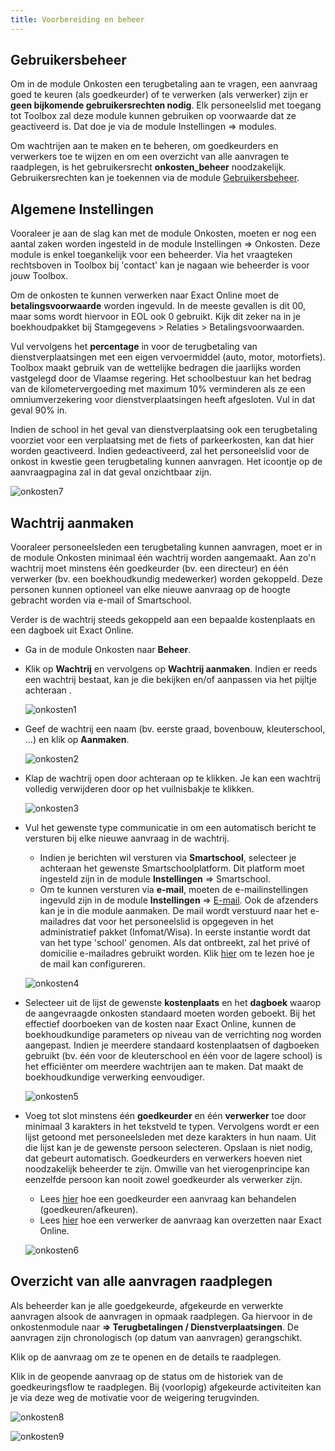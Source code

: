 ```yaml
---
title: Voorbereiding en beheer 
---
```


## Gebruikersbeheer

Om in de module Onkosten een terugbetaling aan te vragen, een aanvraag goed te keuren (als goedkeurder) of te verwerken (als verwerker) zijn er **geen bijkomende gebruikersrechten nodig**. Elk personeelslid met toegang tot Toolbox zal deze module kunnen gebruiken op voorwaarde dat ze geactiveerd is. Dat doe je via de module Instellingen => modules.

Om wachtrijen aan te maken en te beheren, om goedkeurders en verwerkers toe te wijzen en om een overzicht van alle aanvragen te raadplegen, is het gebruikersrecht **onkosten_beheer** noodzakelijk. Gebruikersrechten kan je toekennen via de module [Gebruikersbeheer](/gebruikersbeheer).

## Algemene Instellingen 

Vooraleer je aan de slag kan met de module Onkosten, moeten er nog een aantal zaken worden ingesteld in de module Instellingen => Onkosten. Deze module is enkel toegankelijk voor een beheerder. Via het vraagteken rechtsboven in Toolbox bij 'contact' kan je nagaan wie beheerder is voor jouw Toolbox.

Om de onkosten te kunnen verwerken naar Exact Online moet de **betalingsvoorwaarde** worden ingevuld. In de meeste gevallen is dit 00, maar soms wordt hiervoor in EOL ook 0 gebruikt. Kijk dit zeker na in je boekhoudpakket bij Stamgegevens > Relaties > Betalingsvoorwaarden. 

Vul vervolgens het **percentage** in voor de terugbetaling van dienstverplaatsingen met een eigen vervoermiddel (auto, motor, motorfiets). Toolbox maakt gebruik van de wettelijke bedragen die jaarlijks worden vastgelegd door de Vlaamse regering. Het schoolbestuur kan het bedrag van de kilometervergoeding met maximum 10% verminderen als ze een omniumverzekering voor dienstverplaatsingen heeft afgesloten. Vul in dat geval 90% in. 

Indien de school in het geval van dienstverplaatsing ook een terugbetaling voorziet voor een verplaatsing met de fiets of parkeerkosten, kan dat hier worden geactiveerd. Indien gedeactiveerd, zal het personeelslid voor de onkost in kwestie geen terugbetaling kunnen aanvragen. Het icoontje op de aanvraagpagina zal in dat geval onzichtbaar zijn. 

![onkosten7](./onkosten7.PNG)

## Wachtrij aanmaken

Vooraleer personeelsleden een terugbetaling kunnen aanvragen, moet er in de module Onkosten minimaal één wachtrij worden aangemaakt. Aan zo'n wachtrij moet minstens één goedkeurder (bv. een directeur) en één verwerker (bv. een boekhoudkundig medewerker) worden gekoppeld. Deze personen kunnen optioneel van elke nieuwe aanvraag op de hoogte gebracht worden via e-mail of Smartschool. 

Verder is de wachtrij steeds gekoppeld aan een bepaalde kostenplaats en een dagboek uit Exact Online. 

- Ga in de module Onkosten naar **Beheer**.  

- Klik op **Wachtrij** en vervolgens op **Wachtrij aanmaken**. Indien er reeds een wachtrij bestaat, kan je die bekijken en/of aanpassen via het pijltje achteraan <LegacyAction img="PijlOnder.png"/>.

    ![onkosten1](./onkosten1.png)

- Geef de wachtrij een naam (bv. eerste graad, bovenbouw, kleuterschool, ...) en klik op **Aanmaken**.

    ![onkosten2](./onkosten2.png)

- Klap de wachtrij open door achteraan op <LegacyAction img="PijlOnder.png"/> te klikken. Je kan een wachtrij volledig verwijderen door op het vuilnisbakje <LegacyAction img="remove4.PNG"/>te klikken.

    ![onkosten3](./onkosten3.png)

- Vul het gewenste type communicatie in om een automatisch bericht te versturen bij elke nieuwe aanvraag in de wachtrij. 
    - Indien je berichten wil versturen via **Smartschool**, selecteer je achteraan het gewenste Smartschoolplatform. Dit platform moet ingesteld zijn in de module **Instellingen** => Smartschool. 
    - Om te kunnen versturen via **e-mail**, moeten de e-mailinstellingen ingevuld zijn in de module **Instellingen** => [E-mail](/e-mail/). Ook de afzenders kan je in die module aanmaken. De mail wordt verstuurd naar het e-mailadres dat voor het personeelslid is opgegeven in het administratief pakket (Infomat/Wisa). In eerste instantie wordt dat van het type 'school' genomen. Als dat ontbreekt, zal het privé of domicilie e-mailadres gebruikt worden. Klik [hier](/e-mail/) om te lezen hoe je de mail kan configureren.

  ![onkosten4](./onkosten4.png)

- Selecteer uit de lijst de gewenste **kostenplaats** en het **dagboek** waarop de aangevraagde onkosten standaard moeten worden geboekt. Bij het effectief doorboeken van de kosten naar Exact Online, kunnen de boekhoudkundige parameters op niveau van de verrichting nog worden aangepast. Indien je meerdere standaard kostenplaatsen of dagboeken gebruikt (bv. één voor de kleuterschool en één voor de lagere school) is het efficiënter om meerdere wachtrijen aan te maken. Dat maakt de boekhoudkundige verwerking eenvoudiger.

    ![onkosten5](./onkosten5.png) 

- Voeg tot slot minstens één **goedkeurder** en één **verwerker** toe door minimaal 3 karakters in het tekstveld te typen. Vervolgens wordt er een lijst getoond met personeelsleden met deze karakters in hun naam. Uit die lijst kan je de gewenste persoon selecteren. Opslaan is niet nodig, dat gebeurt automatisch. Goedkeurders en verwerkers hoeven niet noodzakelijk beheerder te zijn. Omwille van het vierogenprincipe kan eenzelfde persoon kan nooit zowel goedkeurder als verwerker zijn. 
    
    - Lees [hier](/aanvraag_behandelen) hoe een goedkeurder een aanvraag kan behandelen (goedkeuren/afkeuren). 
    - Lees [hier](/aanvraag_verwerken) hoe een verwerker de aanvraag kan overzetten naar Exact Online. 

    ![onkosten6](./onkosten6.png) 

## Overzicht van alle aanvragen raadplegen

Als beheerder kan je alle goedgekeurde, afgekeurde en verwerkte aanvragen alsook de aanvragen in opmaak raadplegen. Ga hiervoor in de onkostenmodule naar <LegacyAction img="beheer1.PNG"/> **=> Terugbetalingen / Dienstverplaatsingen**. De aanvragen zijn chronologisch (op datum van aanvragen) gerangschikt. 

Klik op de aanvraag om ze te openen en de details te raadplegen. 

Klik in de geopende aanvraag op de status om de historiek van de goedkeuringsflow te raadplegen. Bij (voorlopig) afgekeurde activiteiten kan je via deze weg de motivatie voor de weigering terugvinden.

![onkosten8](./onkosten8.png) 

![onkosten9](./onkosten9.png) 

